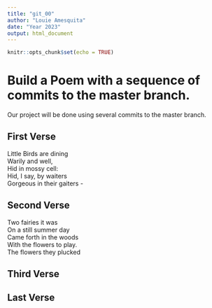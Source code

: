 ```yaml
---
title: "git_00"
author: "Louie Amesquita"
date: "Year 2023"
output: html_document
---
```


```r
knitr::opts_chunk$set(echo = TRUE)
```
# Build a Poem with a sequence of commits to the master branch.
Our project will be done using several commits to the master branch.
<!-- Do not modify or change any text in "!--" bracketed areas such as this --- these are instructions to
you, if you change any of this the git program will notice it and compromise your git merging strategy !-->

## First Verse 
<!--Put the first five lines of a poem by Lewis Carrol in this section!-->
Little Birds are dining  
   Warily and well,  
  Hid in mossy cell:  
 Hid, I say, by waiters  
Gorgeous in their gaiters -  
  

## Second Verse
<!--Put the first five lines of a poem by Robert Frost here!-->
Two fairies it was  
On a still summer day  
Came forth in the woods  
With the flowers to play.  
The flowers they plucked  
  


## Third Verse
<!--Put the first two verses of The Walrus and the Carpenter here!-->

## Last Verse
<!--Put a short poem of your choice 8-20 lines,here!-->

